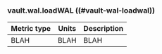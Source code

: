 ### vault.wal.loadWAL ((#vault-wal-loadwal))

Metric type | Units | Description
----------- | ----- | -----------
BLAH     | BLAH    | BLAH
